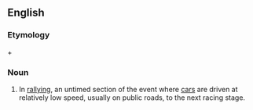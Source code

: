 ==English==

===Etymology===
{{term|transport}} + {{term|stage}}

===Noun===
{{head|en|noun|head=[[transport]] [[stage]]}}

# {{context|auto racing|lang=en}} In [[rallying]], an untimed section of the event where [[cars]] are driven at relatively low speed, usually on public roads, to the next racing stage.
